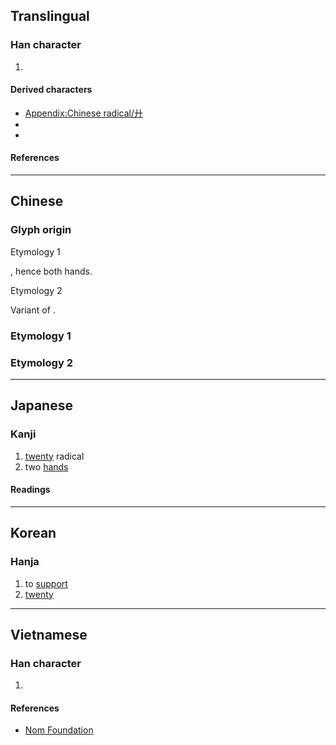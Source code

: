 {{also|廿}}
{{character info}}
{{character info|⼶}}
{{character info|0x2F890}}
==Translingual==
{{stroke order|type=animate}}

===Han character===
{{Han char|rn=55|rad=廾|as=00|sn=3|four=44000|canj=JJ,XXJJ|ids=⿻丿十,⿻𠂇丨}}

# {{mul-kangxi radical-def}}

====Derived characters====
* [[Appendix:Chinese radical/廾]]
* {{l|mul|[[升]], [[卉]], [[𠮽]], [[㚏]], [[𡧅]], [[𡭛]], [[𫸦]], [[𦬇]], [[𢨬]], [[㫒]], [[𬅝]], [[灷]], [[𬌪]], [[𥃲]], [[𥐧]], [[竎]], [[𥤰]], [[𦮁]], [[𥫠]], [[𥸭]], [[𬙬]], [[羿]], [[舁]], [[𧟤]], [[𧟥]], [[𢇂]], [[𮩴]], [[𧠋]], [[𫌲]], [[𬆕]], [[𦰙]], [[𦯳]], [[𦱓]], [[𦲱]], [[𩚇]], [[𦳕]], [[馵]], [[𫙐]], [[𬶽]], [[𤼷]], [[𥯹]], [[𦻪]], [[𬝭]], [[彛]], [[彜]], [[𨐢]], [[𭿗]], [[𥰰]], [[彞]], [[彝]], [[𦿩]], [[𦿪]], [[龏]], [[𧂑]]}}
* {{l|mul|[[𧘬]], [[𪞷]], [[𧠌]], [[戒]], [[𥤬]], [[㘟]], [[𩓚]], [[頮]], [[颒]], [[㳤]], [[𨗮]]}}

====References====
{{Han ref|kx=0353.080|dkj=09583|dj=0668.070|hdz=10513.110|uh=5EFE}}

[[Category:CJKV radicals| ]]

----

==Chinese==
{{zh-wp|zh:廾部|en:Radical 55}}

===Glyph origin===
{{Han etym}}
; Etymology 1
{{Han compound|𠂇|又|t1=left hand|t2=right hand|ls=ic}}, hence both hands.
; Etymology 2
Variant of {{l|zh|廿}}.

===Etymology 1===
{{zh-see|拱|a}}

===Etymology 2===
{{zh-see|廿}}

----

==Japanese==
{{wp|lang=ja|廾部}}

===Kanji===
{{ja-kanji|grade=|rs=廾00}}

# [[twenty]] radical
# two [[hands]]

====Readings====
{{ja-readings
|goon=く
|kanon=きょう<きよう
|kun=ささ-げる <!-- にじゅう<にじふ,　にじゅうあし<にじふあし -->
}}

{{attention|ja|confirm radical for "twenty"}}

----

==Korean==

===Hanja===
{{ko-hanja|받들다|받들|공}}

# to [[support]]
# [[twenty]]

----

==Vietnamese==

===Han character===
{{vi-readings|rs=廾00|reading=trấp, trập, củng}}

# {{rfdef|vi|sort=廾00}}

====References====
* [http://nomfoundation.org/common/nom_details.php?codepoint=5EFE Nom Foundation]